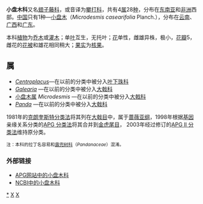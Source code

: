 {{Automatic taxobox
| taxon = Pandaceae
| image = Pandaceae Panda oleosa.png
| image_caption = ''Panda oleosa''
| authority = [[Adolf_Engler|Engl.]]和[[Ernest_Friedrich_Gilg|Gilg]], 1912年-1913年
| subdivision_ranks = [[属|属]]
| subdivision = 
参见正文
}}

'''小盘木科 '''又名[[翅子藤科|翅子藤科]]，或音译为[[攀打科|攀打科]]，共有4[[属|属]]28[[种|种]]，分布在[[东南亚|东南亚]]和[[非洲|非洲]]西部。[[中国|中国]]只有1种—[[小盘木|小盘木]]（''Microdesmis casearifolia'' Planch.），分布在[[云南|云南]]、[[广西|广西]]和[[广东|广东]]。

本科[[植物|植物]]为[[乔木|乔木]]或[[灌木|灌木]]；单[[叶|叶]]互生，无托叶；[[花|花]]单性，雌雄异株，极小，[[花瓣|花瓣]]5，雌花的[[花被|花被]]和雄花相同稍大；[[果实|果实]]为[[核果|核果]]。

== 属 ==
* ''[[Centroplacus|Centroplacus]]''—在以前的分类中被分入[[叶下珠科|叶下珠科]]
* ''[[Galearia|Galearia]]'' —在以前的分类中被分入[[大戟科|大戟科]]
* [[小盘木属|小盘木属]]  ''Microdesmis'' —在以前的分类中被分入[[大戟科|大戟科]]
* ''[[Panda|Panda]]''  —在以前的分类中被分入[[大戟科|大戟科]]

1981年的[[克朗奎斯特分类法|克朗奎斯特分类法]]将其列在[[大戟目|大戟目]]中，属于[[蔷薇亚纲|蔷薇亚纲]]，1998年根据[[基因|基因]]亲缘关系分类的[[APG_分类法|APG 分类法]]将其合并到[[金虎尾目|金虎尾目]]， 2003年经过修订的[[APG_II_分类法|APG II 分类法]]维持原分类。

<small>注：本科的拉丁名容易和[[露兜树科|露兜树科]]（''Pandanaceae''）混淆。</small>

=== 外部链接 ===
* [http://www.mobot.org/MOBOT/Research/APWeb/orders/malpighialesweb.htm APG网站中的小盘木科] {{Wayback|url=http://www.mobot.org/MOBOT/Research/APWeb/orders/malpighialesweb.htm |date=20160819193205 }}
* [http://www.ncbi.nlm.nih.gov/Taxonomy/Browser/wwwtax.cgi?lin=s&p=has_linkout&id=124867 NCBI中的小盘木科] {{Wayback|url=http://www.ncbi.nlm.nih.gov/Taxonomy/Browser/wwwtax.cgi?lin=s&p=has_linkout&id=124867 |date=20170723050541 }}
{{Taxonbar|from=Q1054213}}

{{DEFAULTSORT:Pandaceae}}
[[Category:小盘木科|*]]
[[Category:植物科名|X]]
[[Category:金虎尾目|X]]